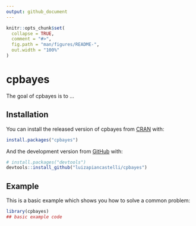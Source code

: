 ```yaml
---
output: github_document
---
```


<!-- README.md is generated from README.Rmd. Please edit that file -->

```r
knitr::opts_chunk$set(
  collapse = TRUE,
  comment = "#>",
  fig.path = "man/figures/README-",
  out.width = "100%"
)
```

# cpbayes

<!-- badges: start -->
<!-- badges: end -->

The goal of cpbayes is to ...

## Installation

You can install the released version of cpbayes from [CRAN](https://CRAN.R-project.org) with:

``` r
install.packages("cpbayes")
```

And the development version from [GitHub](https://github.com/) with:

``` r
# install.packages("devtools")
devtools::install_github("luizapiancastelli/cpbayes")
```
## Example

This is a basic example which shows you how to solve a common problem:

```r
library(cpbayes)
## basic example code
```
